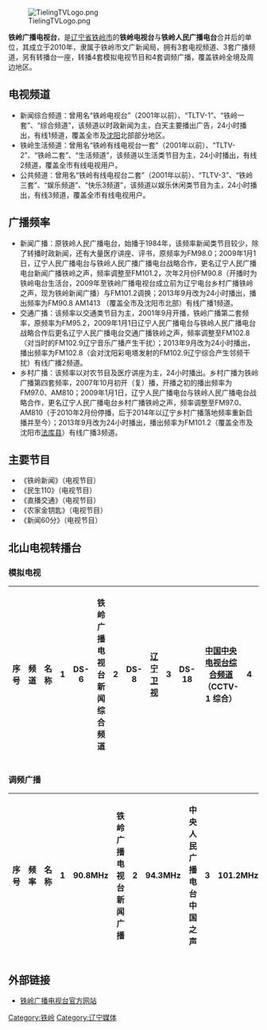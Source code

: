[[File:TielingTVLogo.png|thumb]]

'''铁岭广播电视台'''，是[[辽宁省|辽宁省]][[铁岭市|铁岭市]]的'''铁岭电视台'''与'''铁岭人民广播电台'''合并后的单位，其成立于2010年，隶属于铁岭市文广新闻局，拥有3套电视频道、3套广播频道，另有转播台一座，转播4套模拟电视节目和4套调频广播，覆盖铁岭全境及周边地区。

== 电视频道 ==
* 新闻综合频道：曾用名“铁岭电视台”（2001年以前）、“TLTV-1”、“铁岭一套”、“综合频道”，该频道以时政新闻为主，白天主要播出广告，24小时播出，有线1频道，覆盖全市及[[沈阳|沈阳]]北部部分地区。
* 铁岭生活频道：曾用名“铁岭有线电视台一套”（2001年以前）、“TLTV-2”、“铁岭二套”、“生活频道”，该频道以生活类节目为主，24小时播出，有线2频道，覆盖全市有线电视用户。
* 公共频道：曾用名“铁岭有线电视台二套”（2001年以前）、“TLTV-3”、“铁岭三套”、“娱乐频道”、“快乐3频道”，该频道以娱乐休闲类节目为主，24小时播出，有线3频道，覆盖全市有线电视用户。

== 广播频率 ==
* 新闻广播：原铁岭人民广播电台，始播于1984年，该频率新闻类节目较少，除了转播时政新闻，还有大量医疗讲座、评书，原频率为FM98.0；2009年1月1日，辽宁人民广播电台与铁岭人民广播广播电台战略合作，更名辽宁人民广播电台新闻广播铁岭之声，频率调整至FM101.2，次年2月份FM90.8（开播时为铁岭电台生活台，2009年至铁岭广播电视台成立前为辽宁电台乡村广播铁岭之声，现为铁岭新闻广播）与FM101.2调换；2013年9月改为24小时播出，播出频率为FM90.8 AM1413 （覆盖全市及沈阳市北部）有线广播1频道。
* 交通广播：该频率以交通类节目为主，2001年9月开播，铁岭广播第二套频率，原频率为FM95.2，2009年1月1日辽宁人民广播电台与铁岭人民广播电台战略合作后更名辽宁人民广播电台交通广播铁岭之声，频率调整至FM102.8（对当时的FM102.9辽宁音乐广播产生干扰）；2013年9月改为24小时播出，播出频率为FM102.8（会对沈阳彩电塔发射的FM102.9辽宁综合产生邻频干扰）有线广播2频道。
* 乡村广播：该频率以对农节目及医疗讲座为主，24小时播出。乡村广播为铁岭广播第四套频率，2007年10月初开（复）播，开播之初的播出频率为FM97.0、AM810；2009年1月1日，辽宁人民广播电台与铁岭人民广播电台战略合作，更名辽宁人民广播电台乡村广播铁岭之声，频率调整至FM97.0、AM810（于2010年2月份停播，后于2014年以辽宁乡村广播落地频率重新启播并至今）；2013年9月改为24小时播出，播出频率为FM101.2（覆盖全市及沈阳市[[法库县|法库县]]）有线广播3频道。

== 主要节目 ==
*《铁岭新闻》（电视节目）
*《民生110》（电视节目）
*《直播交通》（电视节目）
*《农家金钥匙》（电视节目）
*《新闻60分》（电视节目）

== 北山电视转播台 ==

=== 模拟电视 ===
{| class="wikitable"
! 序号 !! 频道 !! 名称
| 1 || DS-6 || 铁岭广播电视台新闻综合频道
| 2 || DS-8 || [[辽宁卫视|辽宁卫视]]
| 3 || DS-18 || [[中国中央电视台综合频道|中国中央电视台综合频道]]（CCTV-1 综合）
| 4 || DS-24 || [[中国中央电视台军事·农业频道|中国中央电视台军事·农业频道]]（CCTV-7 军事 农业）
|}

=== 调频广播 ===
{| class="wikitable"
! 序号 !! 频率 !! 名称
| 1 || 90.8MHz || 铁岭广播电视台新闻广播
| 2 || 94.3MHz || 中央人民广播电台中国之声
| 3 || 101.2MHz || 铁岭广播电视台乡村广播
| 4 || 102.8 MHz|| 铁岭广播电视台交通广播
|}

==外部链接==
*[http://www.tielingtv.com 铁岭广播电视台官方网站] {{Wayback|url=http://www.tielingtv.com/ |date=20190925122721 }}{{zh-cn}}

{{辽宁省的电视台}}
{{辽宁省的电台}}
[[Category:铁岭|Category:铁岭]]
[[Category:辽宁媒体|Category:辽宁媒体]]